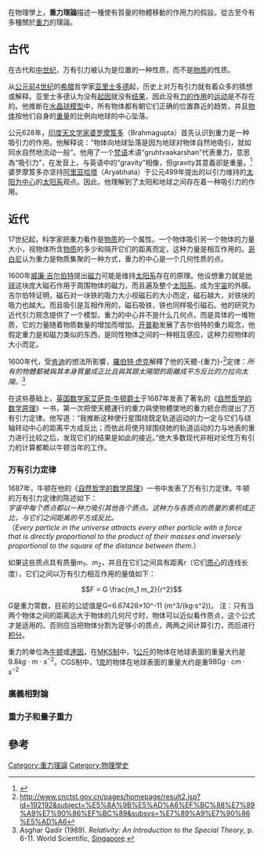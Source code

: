 在物理學上，'''重力理論'''描述一種使有質量的物體移動的作用力的假設。從古至今有多種關於[[重力|重力]]的理論。

==古代==
{{main|亚里士多德物理学}}
在古代和[[中世纪|中世纪]]，万有引力被认为是位置的一种性质，而不是[[物质|物质]]的性质。

从[[公元前4世纪|公元前4世纪]]的[[古希腊|希腊]]哲学家[[亚里士多德|亚里士多德]]起，历史上对万有引力就有着众多的猜想或解释。亚里士多德认为没有[[因果关系|起因]]就没有[[结果|结果]]，因此没有[[力的作用|力的作用]]的[[运动|运动]]是不存在的。他推断在[[水晶球模型|水晶球模型]]中，所有物体都有朝它们正确的位置靠近的趋势，并且[[物体|物体]]按他们自身的[[重量|重量]]的比例向地球的中心坠落。

公元628年，[[印度科学家|印度天文学家]][[婆罗摩笈多|婆罗摩笈多]]（Brahmagupta）首先认识到重力是一种吸引力的作用。他解释说：“物体向地球坠落是因为地球对物体自然地吸引，就如同水自然地流动一般”。他用了一个[[梵语|梵语]]术语“gruhtvaakarshan”代表重力，意思為“吸引力”{{FACT}}，在发音上，与英语中的“gravity”相像，但gravity其意義卻是重量。<ref>{{Cite web |url=http://www.etymonline.com/index.php?term=gravity |title=Online Etymology Dictionary |access-date=2017-07-27 |archive-date=2017-08-02 |archive-url=https://web.archive.org/web/20170802035414/http://www.etymonline.com/index.php?term=gravity |dead-url=no }}</ref>婆罗摩笈多亦坚持[[阿里亚哈塔|阿里亚哈塔]]（Aryabhata）于公元499年提出的以引力维持的[[太阳中心说|太阳为中心]]的[[太阳系|太阳系]]观点。因此，他理解到了太阳和地球之间存在着一种吸引力的作用。

==近代==
17世纪起，科学家把重力看作是[[物质|物质]]的一个属性。一个物体吸引另一个物体的力量大小，视物体所含[[物质|物质]]的多少和隔开它们的距离而定，这种力量是相互作用的。[[哥白尼|哥白尼]]认为重力是物质集聚的一种方式，重力的中心是一个几何性质的点。

1600年[[威廉·吉尔伯特|威廉·吉尔伯特]]提出[[磁力|磁力]]可能是维持[[太阳系|太阳系]]存在的原理。他设想重力就是[[地球|地球]]这块庞大磁石作用于周围物体的磁力，而且遍及整个[[太阳系|太阳系]]，成为[[宇宙|宇宙]]的外膜。吉尔伯特证明，磁石对一块铁的吸力大小视磁石的大小而定，磁石越大，对铁块的吸力也越大。而且吸引是互相作用的，磁石吸铁，铁也同样吸引磁石。他的研究为近代引力观念提供了一个模型。重力的中心并不是什么几何点，而是具体的一堆物质，它的力量随着物质数量的增加而增加。[[开普勒|开普勒]]发展了吉尔伯特的重力观念，他假定重力是和磁力类似的东西，是同性物体之间的一种相互感应，这种力视物体的大小而定。

1600年代，受[[肯迪|肯迪]]的想法所影響，[[羅伯特·虎克|羅伯特·虎克]]解釋了他的天體-{重力}-<ref>http://www.cnctst.gov.cn/pages/homepage/result2.jsp?id=192192&subject=%E5%8A%9B%E5%AD%A6%EF%BC%88%E7%89%A9%E7%90%86%EF%BC%89&subsys=%E7%89%A9%E7%90%86%E5%AD%A6{{dead link|date=2018年4月 |bot=InternetArchiveBot |fix-attempted=yes }}</ref>定律：''所有的物體都被與其本身質量成正比且與其跟太陽間的距離成平方反比的力拉向太陽。''<ref name=Qadir>Asghar Qadir (1989). ''Relativity: An Introduction to the Special Theory'', p. 6-11. World Scientific, [[Singapore|Singapore]].</ref>

在这些基础上，[[英国数学家|英国数学家]][[牛顿|艾萨克·牛顿爵士]]于1687年发表了著名的《[[自然哲学的数学原理|自然哲学的数学原理]]》一书，第一次把使天體運行的重力與使物體墜地的重力統合而提出了万有引力定律。他写道：“我推断这种使行星围绕既定轨道运动的力一定与它们与绕轴转动中心的距离平方成反比；而依此将使月球围绕她的轨道运动的力与地表的重力进行比较之后，发现它们的结果是如此的接近。”绝大多数现代非相对论性万有引力的计算都赖以牛顿当年的工作。

===万有引力定律===
{{main|万有引力定律}}

1687年，牛顿在他的《[[自然哲学的数学原理|自然哲学的数学原理]]》一书中发表了万有引力定律。牛顿的万有引力定律的陈述如下：<br />
''宇宙中每个质点都以一种力吸引其他各个质点。这种力与各质点的质量的乘积成正比，与它们之间距离的平方成反比。''<br />
（''Every particle in the universe attracts every other particle with a force that is directly proportional to the product of their masses and inversely proportional to the square of the distance between them.''）

如果这些质点具有质量''m<sub>1</sub>''、''m<sub>2</sub>''，并且在它们之间具有距离''r''（它们[[质心|质心]]的连线长度），它们之间以万有引力相互作用的量值如下：
:<math>F = G \frac{m_1 m_2}{r^2}</math>

''G''是重力常数，目前的公認值是G=6.67428×10^-11 (m^3/(kg·s^2))。
注：只有当两个物体之间的距离远大于物体的几何尺寸时，物体可以近似看作质点，这个公式才是适用的。否则应当把物体分割为足够小的质点，两两之间计算引力，而后进行[[积分|积分]]。

重力的单位為[[牛顿_(单位)|牛顿]]或[[達因|達因]]，在[[MKS制|MKS制]]中，1[[公斤|公斤]]的物体在地球表面的重量大约是<math>9.8 kg \cdot m \cdot s^{-2}</math>。CGS制中，1[[克|克]]的物体在地球表面的重量大约是重<math>980 g \cdot cm \cdot s^{-2}</math>

===廣義相對論===
{{main|廣義相對論}}
===重力子和量子重力===
{{main|重力子|量子重力}}
==參考==
{{reflist}}

{{重力理論}}

[[Category:重力理論|Category:重力理論]]
[[Category:物理學史|Category:物理學史]]